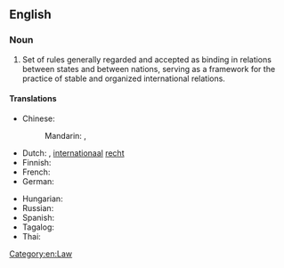 ==English==
{{wikipedia}}

===Noun===
{{en-noun|-}}

# Set of rules generally regarded and accepted as binding in relations between states and between nations, serving as a framework for the practice of stable and organized international relations.

====Translations====
{{trans-top|set of rules applied to the relations between nations}}
* Chinese:
*: Mandarin: {{t+|cmn|國際法|sc=Hani}}, {{t+|cmn|国际法|tr=guójìfǎ|sc=Hani}}
* Dutch: {{t+|nl|volkenrecht|n}}, [[internationaal]] [[recht]] {{g|n}}
* Finnish: {{t|fi|kansainvälinen oikeus}}
* French: {{t+|fr|convention internationale|f}}
* German: {{t+|de|Völkerrecht|n}}
{{trans-mid}}
* Hungarian: {{t|hu|nemzetközi jog}}
* Russian: {{t-needed|ru}}
* Spanish: {{t|es|derecho internacional|m}}
* Tagalog: {{t|tl|batas-pandaigdig}}
* Thai: {{t|th|กฎหมายระหว่างประเทศ|tr=kot mai rawang prathet|sc=Thai}}
{{trans-bottom}}

[[Category:en:Law]]